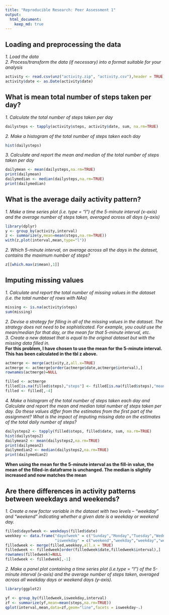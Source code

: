 ```yaml
---
title: "Reproducible Research: Peer Assessment 1"
output: 
  html_document:
    keep_md: true
---
```



## Loading and preprocessing the data
*1. Load the data   
2. Process/transform the data (if necessary) into a format suitable for your analysis*

```r
activity <- read.csv(unz("activity.zip", "activity.csv"),header = TRUE)
activity$date <- as.Date(activity$date)
```

## What is mean total number of steps taken per day?
*1. Calculate the total number of steps taken per day*

```r
dailysteps <- tapply(activity$steps, activity$date, sum, na.rm=TRUE)
```

*2. Make a histogram of the total number of steps taken each day*
```r
hist(dailysteps)
```

*3. Calculate and report the mean and median of the total number of steps taken per day*
```r
dailymean <- mean(dailysteps,na.rm=TRUE)
print(dailymean)
dailymedian <- median(dailysteps,na.rm=TRUE)
print(dailymedian)
```

## What is the average daily activity pattern?

*1. Make a time series plot (i.e. type = "l") of the 5-minute interval (x-axis) and the average number of steps taken, averaged across all days (y-axis)*
```r
library(dplyr)
y <- group_by(activity,interval)
z <- summarize(y,mean=mean(steps,na.rm=TRUE))
with(z,plot(interval,mean,type="l"))
```

*2. Which 5-minute interval, on average across all the days in the dataset, contains the maximum number of steps?*
```r
z[[which.max(z$mean),1]]
```


## Imputing missing values

*1. Calculate and report the total number of missing values in the dataset (i.e. the total number of rows with NAs)*
```r
missing <- is.na(activity$steps)
sum(missing)
```

*2. Devise a strategy for filling in all of the missing values in the dataset. The strategy does not need to be sophisticated. For example, you could use the mean/median for that day, or the mean for that 5-minute interval, etc.  
3. Create a new dataset that is equal to the original dataset but with the missing data filled in.*  
**For this problem, I have chosen to use the mean for the 5-minute interval. This has been calculated in the tbl z above.**
```r
actmerge <- merge(activity,z,all.x=TRUE)
actmerge <- actmerge[order(actmerge$date,actmerge$interval),]
rownames(actmerge)=NULL

filled <- actmerge
filled[is.na(filled$steps),"steps"] <- filled[is.na(filled$steps),"mean"]
filled <- filled[,-4]
```

*4. Make a histogram of the total number of steps taken each day and Calculate and report the mean and median total number of steps taken per day. Do these values differ from the estimates from the first part of the assignment? What is the impact of imputing missing data on the estimates of the total daily number of steps?*
```r
dailysteps2 <- tapply(filled$steps, filled$date, sum, na.rm=TRUE)
hist(dailysteps2)
dailymean2 <- mean(dailysteps2,na.rm=TRUE)
print(dailymean2)
dailymedian2 <- median(dailysteps2,na.rm=TRUE)
print(dailymedian2)
```
**When using the mean for the 5-minute interval as the fill-in value, the mean of the filled-in dataframe is unchanged. The median is slightly increased and now matches the mean**

## Are there differences in activity patterns between weekdays and weekends?

*1. Create a new factor variable in the dataset with two levels – “weekday” and “weekend” indicating whether a given date is a weekday or weekend day.*
```r
filled$dayofweek <- weekdays(filled$date)
weekkey <- data.frame("dayofweek" = c("Sunday","Monday","Tuesday","Wednesday","Thursday","Friday","Saturday"),
                      "isweekday" = c("weekend","weekday","weekday","weekday","weekday","weekday","weekend"))
filledweek <- merge(filled,weekkey,all.x = TRUE)
filledweek <- filledweek[order(filledweek$date,filledweek$interval),]
rownames(filledweek)=NULL
filledweek <- filledweek[,-1]
```

*2. Make a panel plot containing a time series plot (i.e.type = "l") of the 5-minute interval (x-axis) and the average number of steps taken, averaged across all weekday days or weekend days (y-axis).*
```r
library(ggplot2)

yf <- group_by(filledweek,isweekday,interval)
zf <- summarize(yf,mean=mean(steps,na.rm=TRUE))
qplot(interval,mean,data=zf,geom="line",facets = isweekday~.)
```
